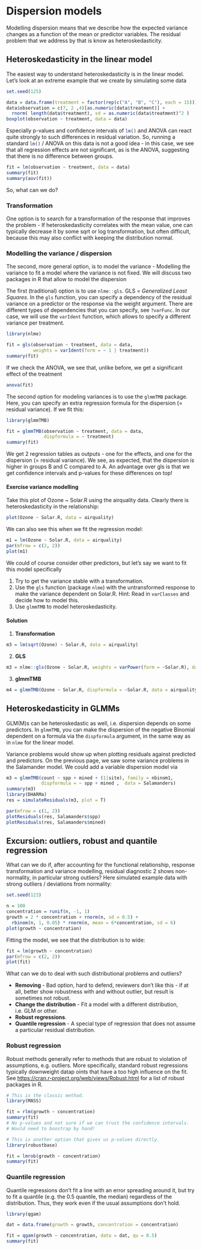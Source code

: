 # Dispersion models

Modelling dispersion means that we describe how the expected variance changes as a function of the mean or predictor variables. The residual problem that we address by that is know as heteroskedasticity.

## Heteroskedasticity in the linear model

The easiest way to understand heteroskedasticity is in the linear model. Let's look at an extreme example that we create by simulating some data

```r
set.seed(125)

data = data.frame(treatment = factor(rep(c("A", "B", "C"), each = 15)))
data$observation = c(7, 2 ,4)[as.numeric(data$treatment)] +
  rnorm( length(data$treatment), sd = as.numeric(data$treatment)^2 )
boxplot(observation ~ treatment, data = data)
```

Especially p-values and confidence intervals of `lm()`{.R} and ANOVA can react quite strongly to such differences in residual variation. So, running a standard `lm()`{.R} / ANOVA on this data is not a good idea - in this case, we see that all regression effects are not significant, as is the ANOVA, suggesting that there is no difference between groups.

```r
fit = lm(observation ~ treatment, data = data)
summary(fit)
summary(aov(fit))
```

So, what can we do?

### Transformation

One option is to search for a transformation of the response that improves the problem - If heteroskedasticity correlates with the mean value, one can typically decrease it by some sqrt or log transformation, but often difficult, because this may also conflict with keeping the distribution normal.

### Modelling the variance / dispersion

The second, more general option, is to model the variance - Modelling the variance to fit a model where the variance is not fixed. We will discuss two packages in R that allow to model the dispersion

The first (traditional) option is to use `nlme::gls`{.R}. GLS = *Generalized Least Squares*. In the `gls` function, you can specify a dependency of the residual variance on a predictor or the response via the weight argument. There are different types of dependencies that you can specify, see `?varFunc`{.R}. In our case, we will use the `varIdent` function, which allows to specify a different variance per treatment.

```r
library(nlme)

fit = gls(observation ~ treatment, data = data, 
          weights = varIdent(form = ~ 1 | treatment))
summary(fit)
```

If we check the ANOVA, we see that, unlike before, we get a significant effect of the treatment

```r
anova(fit)
```

The second option for modeling variances is to use the `glmmTMB` package. Here, you can specify an extra regression formula for the dispersion (= residual variance). If we fit this:

```r
library(glmmTMB)

fit = glmmTMB(observation ~ treatment, data = data, 
              dispformula = ~ treatment)
summary(fit)
```

We get 2 regression tables as outputs - one for the effects, and one for the dispersion (= residual variance). We see, as expected, that the dispersion is higher in groups B and C compared to A. An advantage over gls is that we get confidence intervals and p-values for these differences on top!

::: {.callout-caution icon="false"}
#### Exercise variance modelling

Take this plot of Ozone \~ Solar.R using the airquality data. Clearly there is heteroskedasticity in the relationship:

```r
plot(Ozone ~ Solar.R, data = airquality)
```

We can also see this when we fit the regression model:

```r
m1 = lm(Ozone ~ Solar.R, data = airquality)
par(mfrow = c(2, 2))
plot(m1)
```

We could of course consider other predictors, but let's say we want to fit this model specifically

1.  Try to get the variance stable with a transformation.
2.  Use the `gls` function (package `nlme`) with the untransformed response to make the variance dependent on Solar.R. Hint: Read in `varClasses` and decide how to model this.
3.  Use `glmmTMB` to model heteroskedasticity.
:::

::: {.callout-tip collapse="true" appearance="minimal" icon="false"}
#### Solution

1.  **Transformation**

```r
m3 = lm(sqrt(Ozone) ~ Solar.R, data = airquality)
```

2.  **GLS**

```r
m3 = nlme::gls(Ozone ~ Solar.R, weights = varPower(form = ~Solar.R), data = airquality[complete.cases(airquality),])
```

3.  **glmmTMB**

```r
m4 = glmmTMB(Ozone ~ Solar.R, dispformula = ~Solar.R, data = airquality)
```
:::

## Heteroskedasticity in GLMMs

GLM(M)s can be heteroskedastic as well, i.e. dispersion depends on some predictors. In `glmmTMB`, you can make the dispersion of the negative Binomial dependent on a formula via the `dispformula` argument, in the same way as in `nlme` for the linear model.

Variance problems would show up when plotting residuals against predicted and predictors. On the previous page, we saw some variance problems in the Salamander model. We could add a variable dispersion model via

```r
m3 = glmmTMB(count ~ spp + mined + (1|site), family = nbinom1,
             dispformula = ~ spp + mined ,  data = Salamanders)
summary(m3)
library(DHARMa)
res = simulateResiduals(m3, plot = T)

par(mfrow = c(1, 2))
plotResiduals(res, Salamanders$spp)
plotResiduals(res, Salamanders$mined)
```

## Excursion: outliers, robust and quantile regression

What can we do if, after accounting for the functional relationship, response transformation and variance modelling, residual diagnostic 2 shows non-normality, in particular strong outliers? Here simulated example data with strong outliers / deviations from normality:

```r
set.seed(123)

n = 100
concentration = runif(n, -1, 1)
growth = 2 * concentration + rnorm(n, sd = 0.5) +
  rbinom(n, 1, 0.05) * rnorm(n, mean = 6*concentration, sd = 6)
plot(growth ~ concentration)
```

Fitting the model, we see that the distribution is to wide:

```r
fit = lm(growth ~ concentration)
par(mfrow = c(2, 2))
plot(fit)
```

What can we do to deal with such distributional problems and outliers?

-   **Removing** - Bad option, hard to defend, reviewers don't like this - if at all, better show robustness with and without outlier, but result is sometimes not robust.
-   **Change the distribution** - Fit a model with a different distribution, i.e. GLM or other.
-   **Robust regressions**.
-   **Quantile regression** - A special type of regression that does not assume a particular residual distribution.

### Robust regression

Robust methods generally refer to methods that are robust to violation of assumptions, e.g. outliers. More specifically, standard robust regressions typically downweight datap oints that have a too high influence on the fit. See <a href="https://cran.r-project.org/web/views/Robust.html" target="_blank" rel="noopener">https://cran.r-project.org/web/views/Robust.html</a> for a list of robust packages in R.

```r
# This is the classic method.
library(MASS)

fit = rlm(growth ~ concentration) 
summary(fit)
# No p-values and not sure if we can trust the confidence intervals.
# Would need to boostrap by hand!

# This is another option that gives us p-values directly.
library(robustbase)

fit = lmrob(growth ~ concentration) 
summary(fit)
```

### Quantile regression

Quantile regressions don't fit a line with an error spreading around it, but try to fit a quantile (e.g. the 0.5 quantile, the median) regardless of the distribution. Thus, they work even if the usual assumptions don't hold.

```r
library(qgam)

dat = data.frame(growth = growth, concentration = concentration)

fit = qgam(growth ~ concentration, data = dat, qu = 0.5) 
summary(fit)
```
